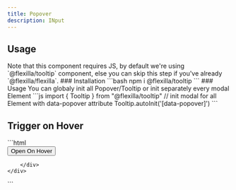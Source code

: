 ```yaml
---
title: Popover
description: INput
---
```


<ComponentPreview name="popover/Default"/>

## Usage

<Callout type="note">
Note that this component requires JS, by default we're using `@flexilla/tooltip` component, else you can skip this step if you've already `@flexilla/flexilla`.
</Callout>

<Steps>
<Step>
### Installation
<BlockCode shellStyle>
```bash
npm i @flexilla/tooltip
```
</BlockCode>
</Step>
<Step>
### Usage
You can globaly init all Popover/Tooltip or init separately every modal Element
<BlockCode>
```js
import { Tooltip } from "@flexilla/tooltip"
// init modal for all Element with data-popover attribute
Tooltip.autoInit('[data-popover]') 
```
</BlockCode>
</Step>
</Steps>

## Trigger on Hover

<PreviewBox name="popover/OnHover">
```html
<div data-popover data-trigger-strategy="hover" id="testHover" class="relative">
    <button data-fx-tooltip-trigger aria-controls="popper" class="btn btn-md btn-white ease-linear rd-lg relative">
        Open On Hover
    </button>
    <div aria-labelledby="popper" data-fx-popper class="u-fx-popper w-60 p-4 bg-high rd-md invisible op0 fx-open:visible fx-open:op100">
        <div class="flex h-40 rounded bg-high">

        </div>
    </div>
</div>
```
</PreviewBox>